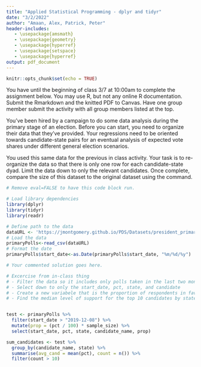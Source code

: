 ```yaml
---
title: "Applied Statistical Programming - dplyr and tidyr"
date: "3/2/2022"
author: "Amaan, Alex, Patrick, Peter"
header-includes:
   - \usepackage{amsmath}
   - \usepackage{geometry}
   - \usepackage{hyperref}
   - \usepackage{setspace}
   - \usepackage{hyperref}
output: pdf_document
---
```


```r
knitr::opts_chunk$set(echo = TRUE)
```

\textbf{Write the R code to answer the following questions. Write the code, and then show what the computer returns when that code is run. Thoroughly comment your solutions.}

You have until the beginning of class 3/7 at 10:00am to complete the assignment below. You may use R, but not any online R documentation. Submit the Rmarkdown and the knitted PDF to Canvas. Have one group member submit the activity with all group members listed at the top.

\section*{\texttt{dplyr} \& \texttt{tidyr}}

You've been hired by a campaign to do some data analysis during the primary stage of an election. Before you can start, you need to organize their data that they've provided. Your regressions need to be oriented towards candidate-state pairs for an eventual analysis of expected vote shares under different general election scenarios.

You used this same data for the previous in class activity. Your task is to re-organize the \texttt{primaryPolls} data so that there is only one row for each candidate-state dyad. Limit the data down to only the relevant candidates. Once complete, compare the size of this dataset to the original dataset using the \texttt{object\_size} command.

```r
# Remove eval=FALSE to have this code block run.

# Load library dependencies
library(dplyr)
library(tidyr)
library(readr)

# Define path to the data
dataURL <- 'https://jmontgomery.github.io/PDS/Datasets/president_primary_polls_feb2020.csv'
# Load the data
primaryPolls<-read_csv(dataURL)
# Format the date
primaryPolls$start_date<-as.Date(primaryPolls$start_date, "%m/%d/%y")

# Your commented solution goes here.

```

```r
# Excercise from in-class thing
# - Filter the data so it includes only polls taken in the last two months
# - Select down to only the start_date, pct, state, and candidate
# - Create a new variabele that is the proportion of respondents in favor
# - Find the median level of support for the top 10 candidates by state limited only to candidate/state combinations with at least 5 polls


test <- primaryPolls %>%
  filter(start_date > "2019-12-08") %>%
  mutate(prop = (pct / 100) * sample_size) %>%
  select(start_date, pct, state, candidate_name, prop)

sum_candidates <- test %>%
  group_by(candidate_name, state) %>%
  summarise(avg_cand = mean(pct), count = n()) %>%
  filter(count > 10)
```

